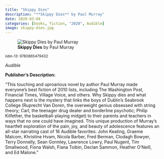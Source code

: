 ```yaml
---
title: "Skippy Dies"
description: "**Skippy Dies** by Paul Murray"
date: 2020-03-04
categories: [books, fiction, "2020", Audible]
image: skippy-dies.jpg
---
```

![**Skippy Dies** by Paul Murray](skippy-dies.jpg){fig-align="left"}

<sup>isbn-13: 9780865479432</sup>

*Audible*

**Publisher's Description:**

"This touching and uproarious novel by author Paul Murray made everyone’s best fiction of 2010 lists, including The Washington Post, Financial Times, Village Voice, and others. Why Skippy dies and what happens next is the mystery that links the boys of Dublin’s Seabrook College (Ruprecht Van Doren, the overweight genius obsessed with string theory; Carl, the teenager drug dealer and borderline psychotic; Philip Kilfether, the basketball-playing midget) to their parents and teachers in ways that no one could have imagined.
This unique production of Murray’s heartfelt exploration of the pain, joy, and beauty of adolescence features an all-star narrating cast of 16 Audible favorites: John Keating, Graeme Malcom, Khristine Hvam, Nicola Barber, Fred Berman, Clodagh Bowyer, Terry Donnelly, Sean Gormley, Lawrence Lowry, Paul Nugent, Tim Smallwood, Fiona Walsh, Fiana Toibin, Declan Sammon, Heather O'Neill, and Ed Malone."